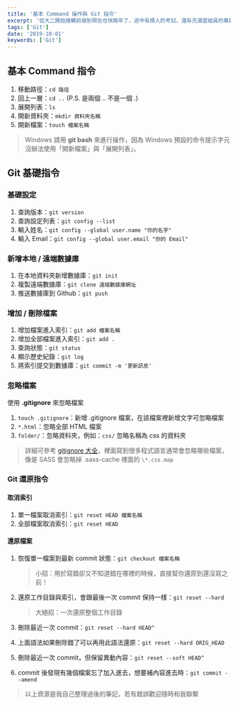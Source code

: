 ```yaml
---
title: '基本 Command 操作與 Git 指令'
excerpt: '從大二開始接觸前端到現在也快兩年了，途中有煩人的考試，還有充滿雲組員的專題 👻 不過還是陸續學習了 HTML、CSS、jQuery、RWD、JavaScript、Bootstrap，而現在終於要回頭補上 Git 了！雖然目前用 Github Desktop 也可以完成大部分需要的動作，不過 Git 也是遲早要學會的東西，剛好最近的進度告一段落，就順便學個 Git 當作休閒放鬆一下吧。'
tags: ['Git']
date: '2019-10-01'
keywords: ['Git']
---
```


## 基本 Command 指令

1. 移動路徑：`cd 路徑`
2. 回上一層：`cd ..` (P.S. 是兩個 .. 不是一個 .)
3. 展開列表：`ls`
4. 開新資料夾：`mkdir 資料夾名稱`
5. 開新檔案：`touch 檔案名稱`

> Windows 請用 **git bash** 來進行操作，因為 Windows 預設的命令提示字元沒辦法使用「開新檔案」與「展開列表」。

## Git 基礎指令

### 基礎設定

1. 查詢版本：`git version`
2. 查詢設定列表：`git config --list`
3. 輸入姓名：`git config --global user.name "你的名字"`
4. 輸入 Email：`git config --global user.email "你的 Email"`

### 新增本地 / 遠端數據庫

1. 在本地資料夾新增數據庫：`git init`
2. 複製遠端數據庫：`git clone 遠端數據庫網址`
3. 推送數據庫到 Github：`git push`

### 增加 / 刪除檔案

1. 增加檔案進入索引：`git add 檔案名稱`
2. 增加全部檔案進入索引：`git add .`
3. 查詢狀態：`git status`
4. 顯示歷史紀錄：`git log`
5. 將索引提交到數據庫：`git commit -m '更新訊息'`

### 忽略檔案

使用 **.gitignore** 來忽略檔案

1. `touch .gitignore`：新增 .gitignore 檔案，在該檔案裡新增文字可忽略檔案
2. `*.html`：忽略全部 HTML 檔案
3. `folder/`：忽略資料夾，例如：`css/` 忽略名稱為 css 的資料夾

> 詳細可參考 [gitignore 大全](https://github.com/github/gitignore)，裡面寫到很多程式語言通常會忽略哪些檔案，像是 SASS 會忽略掉 .sass-cache 裡面的 `\*.css.map`

### Git 還原指令

#### 取消索引

1. 單一檔案取消索引：`git reset HEAD 檔案名稱`
2. 全部檔案取消索引：`git reset HEAD`

#### 還原檔案

1. 恢復單一檔案到最新 commit 狀態：`git checkout 檔案名稱`

   > 小招：用於寫錯卻又不知道錯在哪裡的時候，直接幫你還原到還沒寫之前！

2. 還原工作目錄與索引，會跟最後一次 commit 保持一樣：`git reset --hard`

   > 大絕招：一次還原整個工作目錄

3. 刪除最近一次 commit：`git reset --hard HEAD^`
4. 上面語法如果刪除錯了可以再用此語法還原：`git reset --hard ORIG_HEAD`
5. 刪除最近一次 commit，但保留異動內容：`git reset --soft HEAD^`
6. commit 後發現有幾個檔案忘了加入進去，想要補內容進去時：`git commit --amend`

> 以上資源是我自己整理過後的筆記，若有錯誤歡迎隨時和我聯繫

